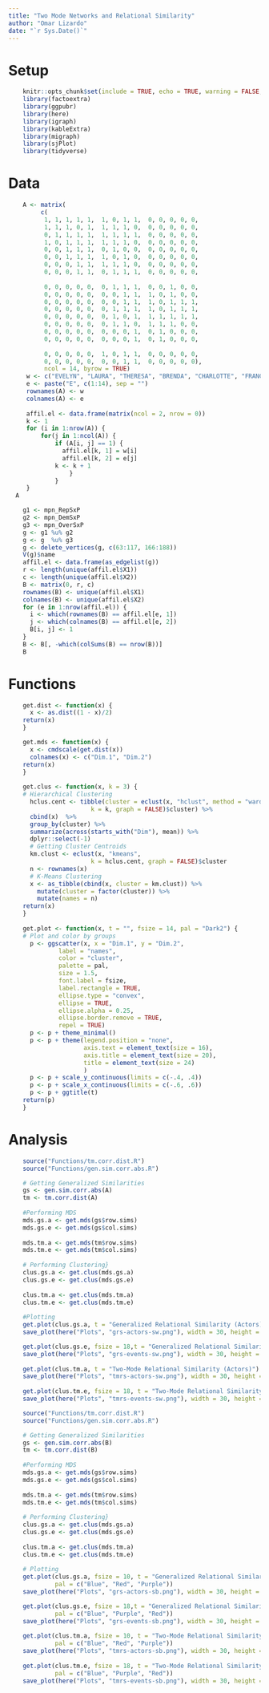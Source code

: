 ```yaml
---
title: "Two Mode Networks and Relational Similarity"
author: "Omar Lizardo"
date: "`r Sys.Date()`"
---
```


# Setup
```r
    knitr::opts_chunk$set(include = TRUE, echo = TRUE, warning = FALSE, message = FALSE)
    library(factoextra)
    library(ggpubr)
    library(here)
    library(igraph)
    library(kableExtra)
    library(migraph)
    library(sjPlot)
    library(tidyverse)
```

# Data
```r
    A <- matrix(
         c(
          1, 1, 1, 1, 1,  1, 0, 1, 1,  0, 0, 0, 0, 0, 
          1, 1, 1, 0, 1,  1, 1, 1, 0,  0, 0, 0, 0, 0, 
          0, 1, 1, 1, 1,  1, 1, 1, 1,  0, 0, 0, 0, 0, 
          1, 0, 1, 1, 1,  1, 1, 1, 0,  0, 0, 0, 0, 0, 
          0, 0, 1, 1, 1,  0, 1, 0, 0,  0, 0, 0, 0, 0, 
          0, 0, 1, 1, 1,  1, 0, 1, 0,  0, 0, 0, 0, 0, 
          0, 0, 0, 1, 1,  1, 1, 1, 0,  0, 0, 0, 0, 0, 
          0, 0, 0, 1, 1,  0, 1, 1, 1,  0, 0, 0, 0, 0, 
          
          0, 0, 0, 0, 0,  0, 1, 1, 1,  0, 0, 1, 0, 0, 
          0, 0, 0, 0, 0,  0, 0, 1, 1,  1, 0, 1, 0, 0, 
          0, 0, 0, 0, 0,  0, 0, 1, 1,  1, 0, 1, 1, 1,
          0, 0, 0, 0, 0,  0, 1, 1, 1,  1, 0, 1, 1, 1,
          0, 0, 0, 0, 0,  0, 1, 0, 1,  1, 1, 1, 1, 1,
          0, 0, 0, 0, 0,  0, 1, 1, 0,  1, 1, 1, 0, 0,
          0, 0, 0, 0, 0,  0, 0, 0, 1,  0, 1, 0, 0, 0,
          0, 0, 0, 0, 0,  0, 0, 0, 1,  0, 1, 0, 0, 0, 
          
          0, 0, 0, 0, 0,  1, 0, 1, 1,  0, 0, 0, 0, 0,
          0, 0, 0, 0, 0,  0, 0, 1, 1,  0, 0, 0, 0, 0),
          ncol = 14, byrow = TRUE)
     w <- c("EVELYN", "LAURA", "THERESA", "BRENDA", "CHARLOTTE", "FRANCES", "ELEANOR", "RUTH", "VERNE", "MYRA", "KATHERINE", "SYLVIA", "NORA", "HELEN", "OLIVIA", "FLORA", "PEARL", "DOROTHY")
     e <- paste("E", c(1:14), sep = "")
     rownames(A) <- w
     colnames(A) <- e
     
     affil.el <- data.frame(matrix(ncol = 2, nrow = 0))
     k <- 1
     for (i in 1:nrow(A)) {
         for(j in 1:ncol(A)) {
             if (A[i, j] == 1) {
               affil.el[k, 1] = w[i]
               affil.el[k, 2] = e[j]
             k <- k + 1
                 }
             }
     }
  A
```

```r
    g1 <- mpn_RepSxP
    g2 <- mpn_DemSxP
    g3 <- mpn_OverSxP
    g <- g1 %u% g2
    g <- g  %u% g3
    g <- delete_vertices(g, c(63:117, 166:188))
    V(g)$name
    affil.el <- data.frame(as_edgelist(g))
    r <- length(unique(affil.el$X1))
    c <- length(unique(affil.el$X2))
    B <- matrix(0, r, c)
    rownames(B) <- unique(affil.el$X1)
    colnames(B) <- unique(affil.el$X2)
    for (e in 1:nrow(affil.el)) {
      i <- which(rownames(B) == affil.el[e, 1])
      j <- which(colnames(B) == affil.el[e, 2])
      B[i, j] <- 1
    }
    B <- B[, -which(colSums(B) == nrow(B))]
    B
```


# Functions

```r
    get.dist <- function(x) {
      x <- as.dist((1 - x)/2)
    return(x)
    }

    get.mds <- function(x) {
      x <- cmdscale(get.dist(x))
      colnames(x) <- c("Dim.1", "Dim.2")
    return(x)
    }
    
    get.clus <- function(x, k = 3) {
    # Hierarchical Clustering
      hclus.cent <- tibble(cluster = eclust(x, "hclust", method = "ward.D2",
                       k = k, graph = FALSE)$cluster) %>% 
      cbind(x)  %>% 
      group_by(cluster) %>% 
      summarize(across(starts_with("Dim"), mean)) %>% 
      dplyr::select(-1)
      # Getting Cluster Centroids
      km.clust <- eclust(x, "kmeans", 
                       k = hclus.cent, graph = FALSE)$cluster 
      n <- rownames(x)
      # K-Means Clustering
      x <- as_tibble(cbind(x, cluster = km.clust)) %>% 
        mutate(cluster = factor(cluster)) %>% 
        mutate(names = n)
    return(x)    
    }
    
    get.plot <- function(x, t = "", fsize = 14, pal = "Dark2") {
    # Plot and color by groups
      p <- ggscatter(x, x = "Dim.1", y = "Dim.2", 
              label = "names",
              color = "cluster",
              palette = pal,
              size = 1.5,
              font.label = fsize,
              label.rectangle = TRUE,
              ellipse.type = "convex",
              ellipse = TRUE,
              ellipse.alpha = 0.25,
              ellipse.border.remove = TRUE,
              repel = TRUE)
      p <- p + theme_minimal()
      p <- p + theme(legend.position = "none", 
                     axis.text = element_text(size = 16),
                     axis.title = element_text(size = 20),
                     title = element_text(size = 24)
                     )
      p <- p + scale_y_continuous(limits = c(-.4, .4))
      p <- p + scale_x_continuous(limits = c(-.6, .6))
      p <- p + ggtitle(t)
    return(p)
    }
```

# Analysis
```r
    source("Functions/tm.corr.dist.R")
    source("Functions/gen.sim.corr.abs.R")

    # Getting Generalized Similarities
    gs <- gen.sim.corr.abs(A)
    tm <- tm.corr.dist(A)
    
    #Performing MDS 
    mds.gs.a <- get.mds(gs$row.sims)
    mds.gs.e <- get.mds(gs$col.sims)
    
    mds.tm.a <- get.mds(tm$row.sims)
    mds.tm.e <- get.mds(tm$col.sims)
    
    # Performing Clustering}
    clus.gs.a <- get.clus(mds.gs.a)
    clus.gs.e <- get.clus(mds.gs.e)
    
    clus.tm.a <- get.clus(mds.tm.a)
    clus.tm.e <- get.clus(mds.tm.e)
    
    #Plotting
    get.plot(clus.gs.a, t = "Generalized Relational Similarity (Actors)")
    save_plot(here("Plots", "grs-actors-sw.png"), width = 30, height = 25)

    get.plot(clus.gs.e, fsize = 18,t = "Generalized Relational Similarity (Events)")
    save_plot(here("Plots", "grs-events-sw.png"), width = 30, height = 25)
    
    get.plot(clus.tm.a, t = "Two-Mode Relational Similarity (Actors)")
    save_plot(here("Plots", "tmrs-actors-sw.png"), width = 30, height = 25)
    
    get.plot(clus.tm.e, fsize = 18, t = "Two-Mode Relational Similarity (Events)")
    save_plot(here("Plots", "tmrs-events-sw.png"), width = 30, height = 25)
```

```r
    source("Functions/tm.corr.dist.R")
    source("Functions/gen.sim.corr.abs.R")

    # Getting Generalized Similarities
    gs <- gen.sim.corr.abs(B)
    tm <- tm.corr.dist(B)
    
    #Performing MDS 
    mds.gs.a <- get.mds(gs$row.sims)
    mds.gs.e <- get.mds(gs$col.sims)
    
    mds.tm.a <- get.mds(tm$row.sims)
    mds.tm.e <- get.mds(tm$col.sims)
    
    # Performing Clustering}
    clus.gs.a <- get.clus(mds.gs.a)
    clus.gs.e <- get.clus(mds.gs.e)
    
    clus.tm.a <- get.clus(mds.tm.a)
    clus.tm.e <- get.clus(mds.tm.e)
    
    # Plotting
    get.plot(clus.gs.a, fsize = 10, t = "Generalized Relational Similarity (Actors)",
             pal = c("Blue", "Red", "Purple"))
    save_plot(here("Plots", "grs-actors-sb.png"), width = 30, height = 25)

    get.plot(clus.gs.e, fsize = 18,t = "Generalized Relational Similarity (Events)",
             pal = c("Blue", "Purple", "Red"))
    save_plot(here("Plots", "grs-events-sb.png"), width = 30, height = 25)
    
    get.plot(clus.tm.a, fsize = 10, t = "Two-Mode Relational Similarity (Actors)",
             pal = c("Blue", "Red", "Purple"))
    save_plot(here("Plots", "tmrs-actors-sb.png"), width = 30, height = 25)
    
    get.plot(clus.tm.e, fsize = 18, t = "Two-Mode Relational Similarity (Events)",
             pal = c("Blue", "Purple", "Red"))
    save_plot(here("Plots", "tmrs-events-sb.png"), width = 30, height = 25)
```


